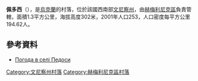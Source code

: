 {{coord|49|29|40|N|27|50|50|E|scale:30000|display=title}}

'''佩多西'''（{{lang-uk|Педоси}}），是[[烏克蘭|烏克蘭]]的村落，位於該國西南部[[文尼察州|文尼察州]]，由[[赫梅利尼克區|赫梅利尼克區]]負責管轄，面積1.3平方公里，海拔高度302米，2001年人口253，人口密度每平方公里194.62人。

==參考資料==
* [http://weather.in.ua/ua/vinnickaja/19734 Погода в селі Педоси] {{Wayback|url=http://weather.in.ua/ua/vinnickaja/19734 |date=20111220083154 }}

[[Category:文尼察州村落|Category:文尼察州村落]]
[[Category:赫梅利尼克區村落|Category:赫梅利尼克區村落]]


{{Vinnytsia-geo-stub}}